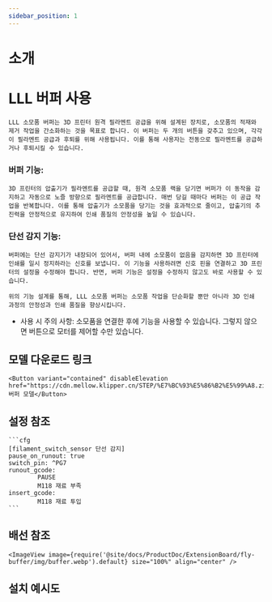 ```yaml
---
sidebar_position: 1
---
```


# 소개

# LLL 버퍼 사용

    LLL 소모품 버퍼는 3D 프린터 원격 필라멘트 공급을 위해 설계된 장치로, 소모품의 적재와 제거 작업을 간소화하는 것을 목표로 합니다. 이 버퍼는 두 개의 버튼을 갖추고 있으며, 각각이 필라멘트 공급과 후퇴를 위해 사용됩니다. 이를 통해 사용자는 전동으로 필라멘트를 공급하거나 후퇴시킬 수 있습니다.

### 버퍼 기능:

    3D 프린터의 압출기가 필라멘트를 공급할 때, 원격 소모품 랙을 당기면 버퍼가 이 동작을 감지하고 자동으로 노즐 방향으로 필라멘트를 공급합니다. 매번 당길 때마다 버퍼는 이 공급 작업을 반복합니다. 이를 통해 압출기가 소모품을 당기는 것을 효과적으로 줄이고, 압출기의 추진력을 안정적으로 유지하여 인쇄 품질의 안정성을 높일 수 있습니다.

### 단선 감지 기능:

    버퍼에는 단선 감지기가 내장되어 있어서, 버퍼 내에 소모품이 없음을 감지하면 3D 프린터에 인쇄를 일시 정지하라는 신호를 보냅니다. 이 기능을 사용하려면 신호 핀을 연결하고 3D 프린터의 설정을 수정해야 합니다. 반면, 버퍼 기능은 설정을 수정하지 않고도 바로 사용할 수 있습니다.

    위의 기능 설계를 통해, LLL 소모품 버퍼는 소모품 작업을 단순화할 뿐만 아니라 3D 인쇄 과정의 안정성과 인쇄 품질을 향상시킵니다.



* 사용 시 주의 사항: 소모품을 연결한 후에 기능을 사용할 수 있습니다. 그렇지 않으면 버튼으로 모터를 제어할 수만 있습니다.

## 모델 다운로드 링크

    <Button variant="contained" disableElevation href="https://cdn.mellow.klipper.cn/STEP/%E7%BC%93%E5%86%B2%E5%99%A8.zip">버퍼 모델</Button>


## 설정 참조

    ```cfg
    [filament_switch_sensor 단선 감지]
    pause_on_runout: true
    switch_pin: ^PG7
    runout_gcode:
            PAUSE
            M118 재료 부족
    insert_gcode:
            M118 재료 투입
    ```

## 배선 참조

    <ImageView image={require('@site/docs/ProductDoc/ExtensionBoard/fly-buffer/img/buffer.webp').default} size="100%" align="center" />


## 설치 예시도

<PdfView file="https://cdn.mellow.klipper.cn/SCH-PDF/buffer.pdf"/>